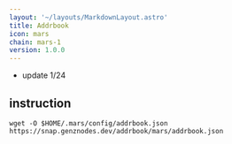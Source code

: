 ```yaml
---
layout: '~/layouts/MarkdownLayout.astro'
title: Addrbook
icon: mars
chain: mars-1
version: 1.0.0
---
```

- update 1/24

## instruction

```
wget -O $HOME/.mars/config/addrbook.json https://snap.genznodes.dev/addrbook/mars/addrbook.json
```